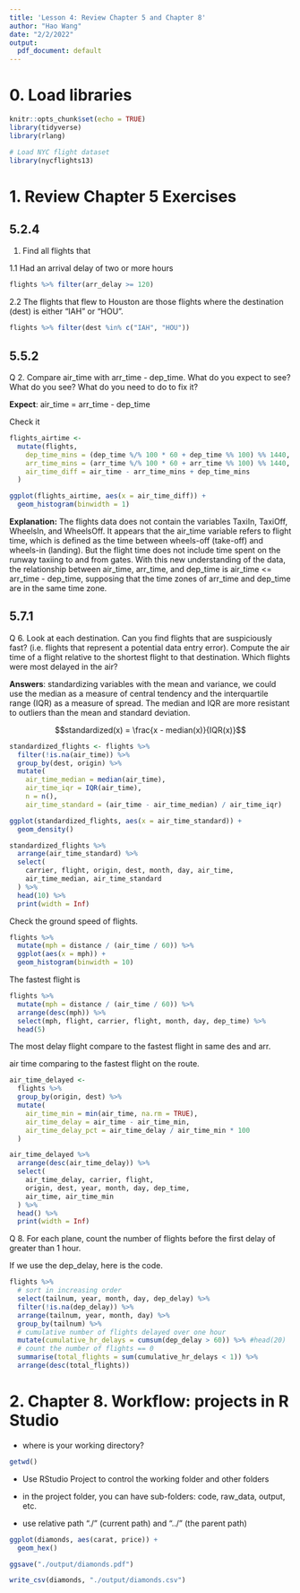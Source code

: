 ```yaml
---
title: 'Lesson 4: Review Chapter 5 and Chapter 8'
author: "Hao Wang"
date: "2/2/2022"
output:
  pdf_document: default
---
```


# 0. Load libraries

```r
knitr::opts_chunk$set(echo = TRUE)
library(tidyverse)
library(rlang)

# Load NYC flight dataset 
library(nycflights13)
```

# 1. Review Chapter 5 Exercises

## \S 5.2.4

1.  Find all flights that

1.1 Had an arrival delay of two or more hours

```r
flights %>% filter(arr_delay >= 120)
```

2.2 The flights that flew to Houston are those flights where the destination (dest) is either "IAH" or "HOU".

```r
flights %>% filter(dest %in% c("IAH", "HOU"))
```

## \S 5.5.2

Q 2. Compare air_time with arr_time - dep_time. What do you expect to see? What do you see? What do you need to do to fix it?

**Expect**: air_time = arr_time - dep_time

Check it

```r
flights_airtime <-
  mutate(flights,
    dep_time_mins = (dep_time %/% 100 * 60 + dep_time %% 100) %% 1440,
    arr_time_mins = (arr_time %/% 100 * 60 + arr_time %% 100) %% 1440,
    air_time_diff = air_time - arr_time_mins + dep_time_mins
  )
```

```r
ggplot(flights_airtime, aes(x = air_time_diff)) +
  geom_histogram(binwidth = 1)
```

**Explanation:** The flights data does not contain the variables TaxiIn, TaxiOff, WheelsIn, and WheelsOff. It appears that the air_time variable refers to flight time, which is defined as the time between wheels-off (take-off) and wheels-in (landing). But the flight time does not include time spent on the runway taxiing to and from gates. With this new understanding of the data, the relationship between air_time, arr_time, and dep_time is air_time \<= arr_time - dep_time, supposing that the time zones of arr_time and dep_time are in the same time zone.

## \S 5.7.1

Q 6. Look at each destination. Can you find flights that are suspiciously fast? (i.e. flights that represent a potential data entry error). Compute the air time of a flight relative to the shortest flight to that destination. Which flights were most delayed in the air?

**Answers**: standardizing variables with the mean and variance, we could use the median as a measure of central tendency and the interquartile range (IQR) as a measure of spread. The median and IQR are more resistant to outliers than the mean and standard deviation.

$$standardized(x) = \frac{x - median(x)}{IQR(x)}$$

```r
standardized_flights <- flights %>%
  filter(!is.na(air_time)) %>%
  group_by(dest, origin) %>%
  mutate(
    air_time_median = median(air_time),
    air_time_iqr = IQR(air_time),
    n = n(),
    air_time_standard = (air_time - air_time_median) / air_time_iqr)
```

```r
ggplot(standardized_flights, aes(x = air_time_standard)) +
  geom_density()
```

```r
standardized_flights %>%
  arrange(air_time_standard) %>%
  select(
    carrier, flight, origin, dest, month, day, air_time,
    air_time_median, air_time_standard
  ) %>%
  head(10) %>%
  print(width = Inf)
```

Check the ground speed of flights.

```r
flights %>%
  mutate(mph = distance / (air_time / 60)) %>%
  ggplot(aes(x = mph)) +
  geom_histogram(binwidth = 10)
```

The fastest flight is

```r
flights %>%
  mutate(mph = distance / (air_time / 60)) %>%
  arrange(desc(mph)) %>%
  select(mph, flight, carrier, flight, month, day, dep_time) %>%
  head(5)
```

The most delay flight compare to the fastest flight in same des and arr.

air time comparing to the fastest flight on the route.

```r
air_time_delayed <-
  flights %>%
  group_by(origin, dest) %>%
  mutate(
    air_time_min = min(air_time, na.rm = TRUE),
    air_time_delay = air_time - air_time_min,
    air_time_delay_pct = air_time_delay / air_time_min * 100
  )
```

```r
air_time_delayed %>%
  arrange(desc(air_time_delay)) %>%
  select(
    air_time_delay, carrier, flight,
    origin, dest, year, month, day, dep_time,
    air_time, air_time_min
  ) %>%
  head() %>%
  print(width = Inf)
```

Q 8. For each plane, count the number of flights before the first delay of greater than 1 hour.

If we use the dep_delay, here is the code.

```r
flights %>%
  # sort in increasing order
  select(tailnum, year, month, day, dep_delay) %>%
  filter(!is.na(dep_delay)) %>%
  arrange(tailnum, year, month, day) %>%
  group_by(tailnum) %>%
  # cumulative number of flights delayed over one hour
  mutate(cumulative_hr_delays = cumsum(dep_delay > 60)) %>% #head(20)
  # count the number of flights == 0
  summarise(total_flights = sum(cumulative_hr_delays < 1)) %>%
  arrange(desc(total_flights))
```

# 2. Chapter 8. Workflow: projects in R Studio

-   where is your working directory?

```r
getwd()
```

-   Use RStudio Project to control the working folder and other folders

-   in the project folder, you can have sub-folders: code, raw_data, output, etc.

-   use relative path "./" (current path) and "../" (the parent path)

```r
ggplot(diamonds, aes(carat, price)) + 
  geom_hex()

ggsave("./output/diamonds.pdf")

write_csv(diamonds, "./output/diamonds.csv")
```
